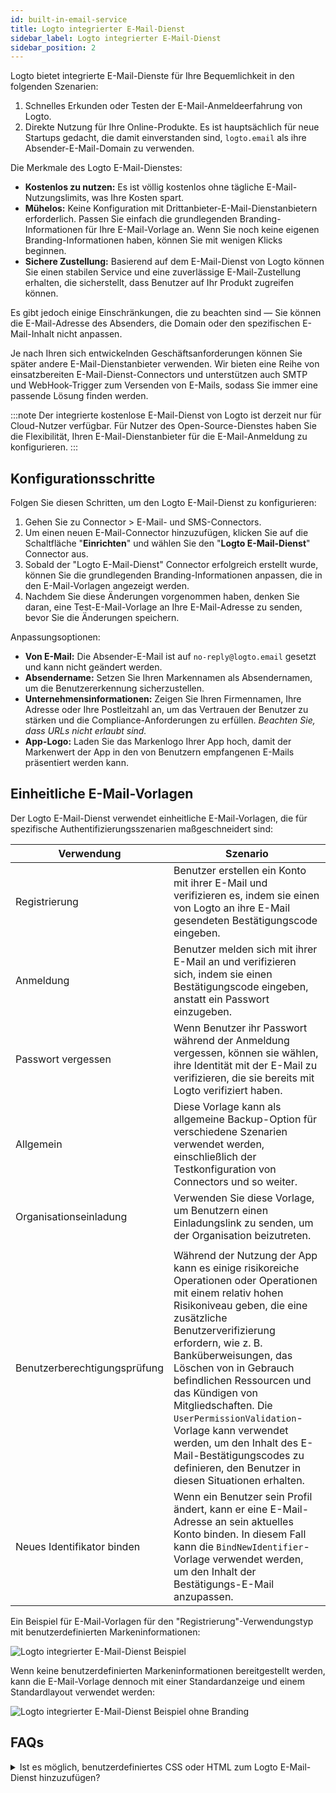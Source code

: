 ```yaml
---
id: built-in-email-service
title: Logto integrierter E-Mail-Dienst
sidebar_label: Logto integrierter E-Mail-Dienst
sidebar_position: 2
---
```


Logto bietet integrierte E-Mail-Dienste für Ihre Bequemlichkeit in den folgenden Szenarien:

1. Schnelles Erkunden oder Testen der E-Mail-Anmeldeerfahrung von Logto.
2. Direkte Nutzung für Ihre Online-Produkte. Es ist hauptsächlich für neue Startups gedacht, die damit einverstanden sind, `logto.email` als ihre Absender-E-Mail-Domain zu verwenden.

Die Merkmale des Logto E-Mail-Dienstes:

- **Kostenlos zu nutzen:** Es ist völlig kostenlos ohne tägliche E-Mail-Nutzungslimits, was Ihre Kosten spart.
- **Mühelos:** Keine Konfiguration mit Drittanbieter-E-Mail-Dienstanbietern erforderlich. Passen Sie einfach die grundlegenden Branding-Informationen für Ihre E-Mail-Vorlage an. Wenn Sie noch keine eigenen Branding-Informationen haben, können Sie mit wenigen Klicks beginnen.
- **Sichere Zustellung:** Basierend auf dem E-Mail-Dienst von Logto können Sie einen stabilen Service und eine zuverlässige E-Mail-Zustellung erhalten, die sicherstellt, dass Benutzer auf Ihr Produkt zugreifen können.

Es gibt jedoch einige Einschränkungen, die zu beachten sind — Sie können die E-Mail-Adresse des Absenders, die Domain oder den spezifischen E-Mail-Inhalt nicht anpassen.

Je nach Ihren sich entwickelnden Geschäftsanforderungen können Sie später andere E-Mail-Dienstanbieter verwenden. Wir bieten eine Reihe von einsatzbereiten E-Mail-Dienst-Connectors und unterstützen auch SMTP und WebHook-Trigger zum Versenden von E-Mails, sodass Sie immer eine passende Lösung finden werden.

:::note
Der integrierte kostenlose E-Mail-Dienst von Logto ist derzeit nur für Cloud-Nutzer verfügbar. Für Nutzer des Open-Source-Dienstes haben Sie die Flexibilität, Ihren E-Mail-Dienstanbieter für die E-Mail-Anmeldung zu konfigurieren.
:::

## Konfigurationsschritte

Folgen Sie diesen Schritten, um den Logto E-Mail-Dienst zu konfigurieren:

1. Gehen Sie zu <CloudLink to="/connectors/passwordless">Connector > E-Mail- und SMS-Connectors</CloudLink>.
2. Um einen neuen E-Mail-Connector hinzuzufügen, klicken Sie auf die Schaltfläche "**Einrichten**" und wählen Sie den "**Logto E-Mail-Dienst**" Connector aus.
3. Sobald der "Logto E-Mail-Dienst" Connector erfolgreich erstellt wurde, können Sie die grundlegenden Branding-Informationen anpassen, die in den E-Mail-Vorlagen angezeigt werden.
4. Nachdem Sie diese Änderungen vorgenommen haben, denken Sie daran, eine Test-E-Mail-Vorlage an Ihre E-Mail-Adresse zu senden, bevor Sie die Änderungen speichern.

Anpassungsoptionen:

- **Von E-Mail:** Die Absender-E-Mail ist auf `no-reply@logto.email` gesetzt und kann nicht geändert werden.
- **Absendername:** Setzen Sie Ihren Markennamen als Absendernamen, um die Benutzererkennung sicherzustellen.
- **Unternehmensinformationen:** Zeigen Sie Ihren Firmennamen, Ihre Adresse oder Ihre Postleitzahl an, um das Vertrauen der Benutzer zu stärken und die Compliance-Anforderungen zu erfüllen. _Beachten Sie, dass URLs nicht erlaubt sind._
- **App-Logo:** Laden Sie das Markenlogo Ihrer App hoch, damit der Markenwert der App in den von Benutzern empfangenen E-Mails präsentiert werden kann.

## Einheitliche E-Mail-Vorlagen

Der Logto E-Mail-Dienst verwendet einheitliche E-Mail-Vorlagen, die für spezifische Authentifizierungsszenarien maßgeschneidert sind:

| Verwendung                   | Szenario                                                                                                                                                                                                                                                                                                                                                                                                                                                                            |
| ---------------------------- | ----------------------------------------------------------------------------------------------------------------------------------------------------------------------------------------------------------------------------------------------------------------------------------------------------------------------------------------------------------------------------------------------------------------------------------------------------------------------------------- |
| Registrierung                | Benutzer erstellen ein Konto mit ihrer E-Mail und verifizieren es, indem sie einen von Logto an ihre E-Mail gesendeten Bestätigungscode eingeben.                                                                                                                                                                                                                                                                                                                                   |
| Anmeldung                    | Benutzer melden sich mit ihrer E-Mail an und verifizieren sich, indem sie einen Bestätigungscode eingeben, anstatt ein Passwort einzugeben.                                                                                                                                                                                                                                                                                                                                         |
| Passwort vergessen           | Wenn Benutzer ihr Passwort während der Anmeldung vergessen, können sie wählen, ihre Identität mit der E-Mail zu verifizieren, die sie bereits mit Logto verifiziert haben.                                                                                                                                                                                                                                                                                                          |
| Allgemein                    | Diese Vorlage kann als allgemeine Backup-Option für verschiedene Szenarien verwendet werden, einschließlich der Testkonfiguration von Connectors und so weiter.                                                                                                                                                                                                                                                                                                                     |
| Organisationseinladung       | Verwenden Sie diese Vorlage, um Benutzern einen Einladungslink zu senden, um der Organisation beizutreten.                                                                                                                                                                                                                                                                                                                                                                          |
|                              |                                                                                                                                                                                                                                                                                                                                                                                                                                                                                     |
| Benutzerberechtigungsprüfung | Während der Nutzung der App kann es einige risikoreiche Operationen oder Operationen mit einem relativ hohen Risikoniveau geben, die eine zusätzliche Benutzerverifizierung erfordern, wie z. B. Banküberweisungen, das Löschen von in Gebrauch befindlichen Ressourcen und das Kündigen von Mitgliedschaften. Die `UserPermissionValidation`-Vorlage kann verwendet werden, um den Inhalt des E-Mail-Bestätigungscodes zu definieren, den Benutzer in diesen Situationen erhalten. |
| Neues Identifikator binden   | Wenn ein Benutzer sein Profil ändert, kann er eine E-Mail-Adresse an sein aktuelles Konto binden. In diesem Fall kann die `BindNewIdentifier`-Vorlage verwendet werden, um den Inhalt der Bestätigungs-E-Mail anzupassen.                                                                                                                                                                                                                                                           |

Ein Beispiel für E-Mail-Vorlagen für den "Registrierung"-Verwendungstyp mit benutzerdefinierten Markeninformationen:

![Logto integrierter E-Mail-Dienst Beispiel](../assets/logto-email-service-template-sample.png)

Wenn keine benutzerdefinierten Markeninformationen bereitgestellt werden, kann die E-Mail-Vorlage dennoch mit einer Standardanzeige und einem Standardlayout verwendet werden:

![Logto integrierter E-Mail-Dienst Beispiel ohne Branding](../assets/logto-email-service-template-sample-without-branding.png)

## FAQs

<details>
<summary>Ist es möglich, benutzerdefiniertes CSS oder HTML zum Logto E-Mail-Dienst hinzuzufügen?</summary>

Der integrierte E-Mail-Dienst von Logto unterstützt kein benutzerdefiniertes CSS oder HTML. Sie können nur generische Branding-Elemente ändern. Diese Einschränkung besteht, um die Stabilität des integrierten E-Mail-Dienstes zu gewährleisten, da alle Mandanten dieselbe IP-Adresse und Absenderadresse teilen. Für weitere Details, siehe bitte "[Faktoren zur Verbesserung der E-Mail-Zustellung](https://blog.logto.io/verification-email-delivery#factors-to-improve-email-delivery)".

Um E-Mail-Vorlagen anzupassen, empfehlen wir die Verwendung eines anderen E-Mail-Connectors, wie AWS Direct Mail, SendGrid, Mailgun, Postmark oder SMTP.

</details>
